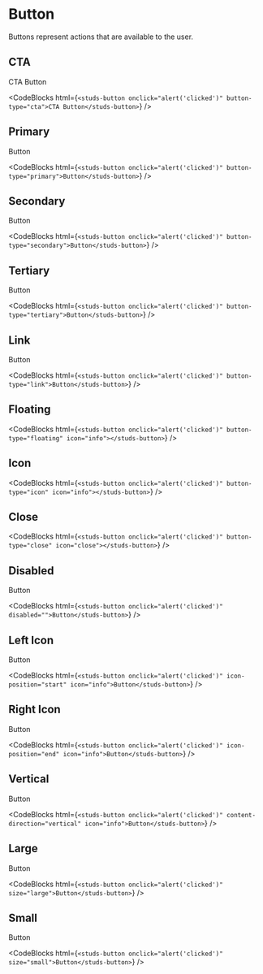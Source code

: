 # Button

<HeaderComponent htmlTag="studs-button" jsxTag="StudsButton" version="Since 2.0" status="Stable" />

Buttons represent actions that are available to the user.

## CTA

<studs-button onclick="alert('clicked')" button-type="cta">CTA Button</studs-button>

<CodeBlocks
  html={`
<studs-button onclick="alert('clicked')" button-type="cta">CTA Button</studs-button>
  `}
/>

## Primary

<studs-button onclick="alert('clicked')" button-type="primary">Button</studs-button>

<CodeBlocks
  html={`
<studs-button onclick="alert('clicked')" button-type="primary">Button</studs-button>
  `}
/>

## Secondary

<studs-button onclick="alert('clicked')" button-type="secondary">Button</studs-button>

<CodeBlocks
  html={`
<studs-button onclick="alert('clicked')" button-type="secondary">Button</studs-button>
  `}
/>

## Tertiary

<studs-button onclick="alert('clicked')" button-type="tertiary">Button</studs-button>

<CodeBlocks
  html={`
<studs-button onclick="alert('clicked')" button-type="tertiary">Button</studs-button>
  `}
/>

## Link

<studs-button onclick="alert('clicked')" button-type="link">Button</studs-button>

<CodeBlocks
  html={`
<studs-button onclick="alert('clicked')" button-type="link">Button</studs-button>
  `}
/>

## Floating

<studs-button onclick="alert('clicked')" button-type="floating" icon="info"></studs-button>

<CodeBlocks
  html={`
<studs-button onclick="alert('clicked')" button-type="floating" icon="info"></studs-button>
  `}
/>

## Icon

<studs-button onclick="alert('clicked')" button-type="icon" icon="info"></studs-button>

<CodeBlocks
  html={`
<studs-button onclick="alert('clicked')" button-type="icon" icon="info"></studs-button>
  `}
/>

## Close

<studs-button onclick="alert('clicked')" button-type="close" icon="close"></studs-button>

<CodeBlocks
  html={`
<studs-button onclick="alert('clicked')" button-type="close" icon="close"></studs-button>
  `}
/>

## Disabled

<studs-button onclick="alert('clicked')" disabled="">Button</studs-button>

<CodeBlocks
  html={`
<studs-button onclick="alert('clicked')" disabled="">Button</studs-button>
  `}
/>

## Left Icon

<studs-button onclick="alert('clicked')" icon-position="start" icon="info">Button</studs-button>

<CodeBlocks
  html={`
<studs-button onclick="alert('clicked')" icon-position="start" icon="info">Button</studs-button>
  `}
/>

## Right Icon

<studs-button onclick="alert('clicked')" icon-position="end" icon="info">Button</studs-button>

<CodeBlocks
  html={`
<studs-button onclick="alert('clicked')" icon-position="end" icon="info">Button</studs-button>
  `}
/>

## Vertical

<studs-button onclick="alert('clicked')" content-direction="vertical" icon="info">Button</studs-button>

<CodeBlocks
  html={`
<studs-button onclick="alert('clicked')" content-direction="vertical" icon="info">Button</studs-button>
  `}
/>

## Large

<studs-button onclick="alert('clicked')" size="large">Button</studs-button>

<CodeBlocks
  html={`
<studs-button onclick="alert('clicked')" size="large">Button</studs-button>
  `}
/>

## Small

<studs-button onclick="alert('clicked')" size="small">Button</studs-button>

<CodeBlocks
  html={`
<studs-button onclick="alert('clicked')" size="small">Button</studs-button>
  `}
/>
